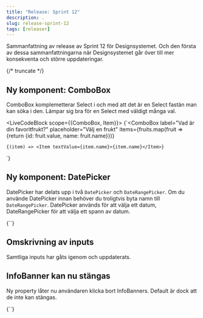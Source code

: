 ```yaml
---
title: "Release: Sprint 12"
description: .
slug: release-sprint-12
tags: [releaser]
---
```



Sammanfattning av release av Sprint 12 för Designsystemet. Och den första av dessa sammanfattningarna när Designsystemet går över till mer konsekventa och större uppdateringar. 

{/* truncate */}

## Ny komponent: ComboBox

ComboBox komplemetterar Select i och med att det är en Select fastän man kan söka i den. Lämpar sig bra för en Select med väldigt många val.

<LiveCodeBlock scope={{ComboBox, Item}}>
{`<ComboBox
    label="Vad är din favoritfrukt?"
    placeholder="Välj en frukt"
    items={fruits.map(fruit => {return {id: fruit.value, name: fruit.name}})}
>
    {(item) => <Item textValue={item.name}>{item.name}</Item>}
</ComboBox>`}
</LiveCodeBlock>

## Ny komponent: DatePicker

DatePicker har delats upp i två `DatePicker` och `DateRangePicker`. Om du använde DatePicker innan behöver du troligtvis byta namn till `DateRangePicker`. 
DatePicker används för att välja ett datum, DateRangePicker för att välja ett spann av datum.

<LiveCodeBlock scope={{DatePicker}}>
{`<DatePicker label="Välj datum" />`}
</LiveCodeBlock>

## Omskrivning av inputs
Samtliga inputs har gåts igenom och uppdaterats.

## InfoBanner kan nu stängas

Ny property låter nu användaren klicka bort InfoBanners. Default är dock att de inte kan stängas.

<LiveCodeBlock scope={{DatePicker}}>
{`<DatePicker label="Välj datum" />`}
</LiveCodeBlock>